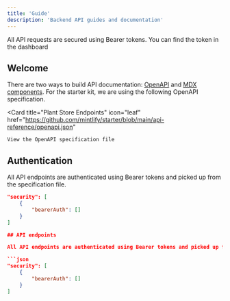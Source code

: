 ```yaml
---
title: 'Guide'
description: 'Backend API guides and documentation'
---
```


<Note>
	All API requests are secured using Bearer tokens. You can find the token in the dashboard
</Note>

## Welcome

There are two ways to build API documentation: [OpenAPI](https://mintlify.com/docs/api-playground/openapi/setup) and [MDX components](https://mintlify.com/docs/api-playground/mdx/configuration). For the starter kit, we are using the following OpenAPI specification.

<Card
	title="Plant Store Endpoints"
	icon="leaf"
	href="https://github.com/mintlify/starter/blob/main/api-reference/openapi.json"
>
	View the OpenAPI specification file
</Card>

## Authentication

All API endpoints are authenticated using Bearer tokens and picked up from the specification file.

```json
"security": [
	{
		"bearerAuth": []
	}
]

## API endpoints

All API endpoints are authenticated using Bearer tokens and picked up from the specification file.

```json
"security": [
	{
		"bearerAuth": []
	}
]
```
